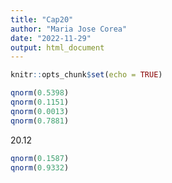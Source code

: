 ```yaml
---
title: "Cap20"
author: "Maria Jose Corea"
date: "2022-11-29"
output: html_document
---
```


```r
knitr::opts_chunk$set(echo = TRUE)
```



```r
qnorm(0.5398)
qnorm(0.1151)
qnorm(0.0013)
qnorm(0.7881)
```

20.12

```r
qnorm(0.1587)
qnorm(0.9332)
```

